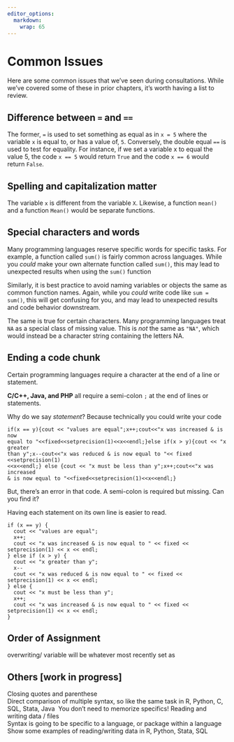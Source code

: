```yaml
---
editor_options: 
  markdown: 
    wrap: 65
---
```


# Common Issues

Here are some common issues that we've seen during consultations.  While we've covered some of these in prior chapters, it's worth having a list to review. 

## Difference between `=` and `==`

The former, `=` is used to set something as equal as in `x = 5` where
the variable `x` is equal to, or has a value of, `5`. Conversely, the
double equal `==` is used to test for equality. For instance, if we set
a variable x to equal the value 5, the code `x == 5` would return `True`
and the code `x == 6` would return `False`.\

## Spelling and capitalization matter

The variable `x` is different from the variable `X`. Likewise, a
function `mean()` and a function `Mean()` would be separate functions.

## Special characters and words

Many programming languages reserve specific words for specific tasks.
For example, a function called `sum()` is fairly common across
languages. While you *could* make your own alternate function called
`sum()`, this may lead to unexpected results when using the `sum()`
function\

Similarly, it is best practice to avoid naming variables or objects the
same as common function names. Again, while you *could* write code like
`sum = sum()`, this will get confusing for you, and may lead to
unexpected results and code behavior downstream.

The same is true for certain characters. Many programming languages
treat `NA` as a special class of missing value. This is *not* the same
as `"NA"`, which would instead be a character string containing the
letters NA.

## Ending a code chunk

Certain programming languages require a character at the end of a line or statement.  

**C/C++, Java, and PHP** all require a semi-colon `;` at the end of lines or statements.

Why do we say _statement_?  Because technically you could write your code 

```
if(x == y){cout << "values are equal";x++;cout<<"x was increased & is now 
equal to "<<fixed<<setprecision(1)<<x<<endl;}else if(x > y){cout << "x greater 
than y";x--cout<<"x was reduced & is now equal to "<< fixed <<setprecision(1)
<<x<<endl;} else {cout << "x must be less than y";x++;cout<<"x was increased 
& is now equal to "<<fixed<<setprecision(1)<<x<<endl;}
```
But, there's an error in that code. A semi-colon is required but missing. 
Can you find it?  

Having each statement on its own line is easier to read.  
```
if (x == y) {
  cout << "values are equal";
  x++;
  cout << "x was increased & is now equal to " << fixed << setprecision(1) << x << endl;
} else if (x > y) {
  cout << "x greater than y";
  x--
  cout << "x was reduced & is now equal to " << fixed << setprecision(1) << x << endl;
} else {
  cout << "x must be less than y";
  x++;
  cout << "x was increased & is now equal to " << fixed << setprecision(1) << x << endl;
}
```


## Order of Assignment

overwriting/ variable will be whatever most recently set as

## Others [work in progress]

Closing quotes and parenthese\
Direct comparison of multiple syntax, so like the same task in R,
Python, C, SQL, Stata, Java  You don’t need to memorize specifics!
Reading and writing data / files\
Syntax is going to be specific to a language, or package within a
language\
Show some examples of reading/writing data in R, Python, Stata, SQL
